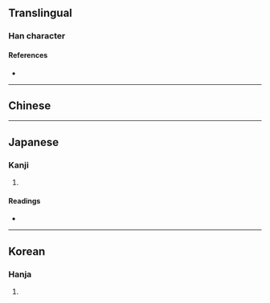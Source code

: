 {{character info/new}}
==Translingual==

===Han character===
{{Han char|rn=9|rad=人|as=15|sn=17|four=|canj=OQOC|ids=⿰亻賛}}

====References====
* {{Han ref|kx=0120.250|dkj=01258|dj=0254.230|hdz=10232.140|uh=5127|ud=20775}}

----

==Chinese==
{{zh-see|儹|a}}

----

==Japanese==

===Kanji===
{{ja-kanji|grade=|rs=人15}}

# {{rfdef|ja|sort=人15}}

====Readings====
* {{ja-readings|on=[[さん]] (san)|kun=[[あつめる]] (atsumeru), [[あつまる]] (atsumaru)}}

----

==Korean==

===Hanja===
{{ko-hanja|hangeul=찬|rv=chan|mr=ch'an}}

# {{rfdef|ko|sort=人15}}